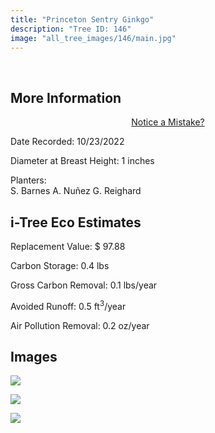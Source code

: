 ```yaml
---
title: "Princeton Sentry Ginkgo"
description: "Tree ID: 146"
image: "all_tree_images/146/main.jpg"
---
```


<br>

## **More Information**
::: column-margin
<center><a class="button" href="https://forms.gle/W6f5nwYxrM33hF4f7">Notice a Mistake?</a></center>
:::


Date Recorded:  10/23/2022

Diameter at Breast Height:  1  inches

Planters:  
S. Barnes
A. Nuñez
G. Reighard

## **i-Tree Eco Estimates**


 Replacement Value: $ 97.88

 Carbon Storage:  0.4  lbs

 Gross Carbon Removal:  0.1  lbs/year

 Avoided Runoff:  0.5  ft<sup>3</sup>/year

 Air Pollution Removal:  0.2  oz/year

## **Images**


 ![](all_tree_images/146/IMG_6908.jpg)

 ![](all_tree_images/146/IMG_6909.jpg)

 ![](all_tree_images/146/main.jpg)
